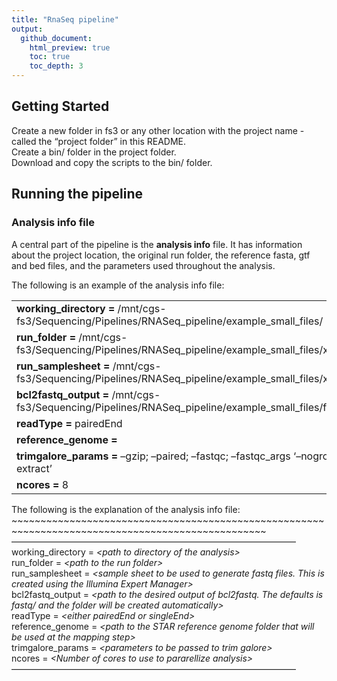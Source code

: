 ```yaml
---
title: "RnaSeq pipeline"
output:
  github_document:
    html_preview: true
    toc: true
    toc_depth: 3
---
```


## Getting Started
Create a new folder in fs3 or any other location with the project name - called the "project folder" in this README.   
Create a bin/ folder in the project folder.   
Download and copy the scripts to the bin/ folder.   

## Running the pipeline

### Analysis info file
A central part of the pipeline is the **analysis info** file. It has information about the project location, the original run folder, the reference fasta, gtf and bed files, and the parameters used throughout the analysis.

The following is an example of the analysis info file:   

--------------------------------------------------------------------------------------------------
**working_directory =** /mnt/cgs-fs3/Sequencing/Pipelines/RNASeq_pipeline/example_small_files/    
**run_folder =** /mnt/cgs-fs3/Sequencing/Pipelines/RNASeq_pipeline/example_small_files/xxx   
**run_samplesheet =** /mnt/cgs-fs3/Sequencing/Pipelines/RNASeq_pipeline/example_small_files/xxx    
**bcl2fastq_output =** /mnt/cgs-fs3/Sequencing/Pipelines/RNASeq_pipeline/example_small_files/fastq/   
**readType =** pairedEnd    
**reference_genome =**    
**trimgalore_params =** --gzip; --paired; --fastqc; --fastqc_args '--nogroup --extract'   
**ncores =** 8   
--------------------------------------------------------------------------------------------------

The following is the explanation of the analysis info file:   
~~~~~~~~~~~~~~~~~~~~~~~~~~~~~~~~~~~~~~~~~~~~~~~~~~~~~~~~~~~~~~~~~~~~~~~~~~~~~~~~~~~~~~~~~~~~~~~~~~
--------------------------------------------------------------------------------------------------
working_directory = *\<path to directory of the analysis\>*   
run_folder = *\<path to the run folder\>*    
run_samplesheet = *\<sample sheet to be used to generate fastq files. This is created using the Illumina Expert Manager\>*    
bcl2fastq_output = *\<path to the desired output of bcl2fastq. The defaults is fastq/ and the folder will be created automatically\>*    
readType = *\<either pairedEnd or singleEnd\>*     
reference_genome = *\<path to the STAR reference genome folder that will be used at the mapping step\>*   
trimgalore_params = *\<parameters to be passed to trim galore\>*    
ncores = *\<Number of cores to use to pararellize analysis\>*    
--------------------------------------------------------------------------------------------------

 
